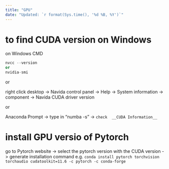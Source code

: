 ```yaml
---
title: "GPU"
date: "Updated: `r format(Sys.time(), '%d %B, %Y')`"
---
```


# to find CUDA version on Windows

on Windows CMD
``` python
nvcc --version
or
nvidia-smi
```
or 

right click desktop -> Navida control panel -> Help -> System information -> component -> Navida CUDA driver version

or 

Anaconda Prompt -> type in "numba -s" -> ```check  __CUDA Information__```

# install GPU versio of Pytorch

go to Pytorch website -> select the pytorch version with the CUDA version -> generate installation command e.g. ```conda install pytorch torchvision torchaudio cudatoolkit=11.6 -c pytorch -c conda-forge```

